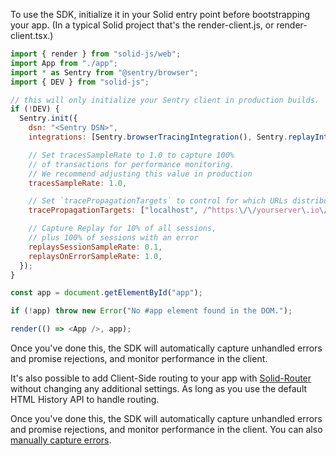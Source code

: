 To use the SDK, initialize it in your Solid entry point before bootstrapping your app. (In a typical Solid project that's the render-client.js, or render-client.tsx.)

<SignInNote />

```javascript {filename: render-client.jsx}
import { render } from "solid-js/web";
import App from "./app";
import * as Sentry from "@sentry/browser";
import { DEV } from "solid-js";

// this will only initialize your Sentry client in production builds.
if (!DEV) {
  Sentry.init({
    dsn: "<Sentry DSN>",
    integrations: [Sentry.browserTracingIntegration(), Sentry.replayIntegration()],

    // Set tracesSampleRate to 1.0 to capture 100%
    // of transactions for performance monitoring.
    // We recommend adjusting this value in production
    tracesSampleRate: 1.0,

    // Set `tracePropagationTargets` to control for which URLs distributed tracing should be enabled
    tracePropagationTargets: ["localhost", /^https:\/\/yourserver\.io\/api/],

    // Capture Replay for 10% of all sessions,
    // plus 100% of sessions with an error
    replaysSessionSampleRate: 0.1,
    replaysOnErrorSampleRate: 1.0,
  });
}

const app = document.getElementById("app");

if (!app) throw new Error("No #app element found in the DOM.");

render(() => <App />, app);
```

Once you've done this, the SDK will automatically capture unhandled errors and promise rejections, and monitor performance in the client.

It's also possible to add Client-Side routing to your app with [Solid-Router](https://docs.solidjs.com/guides/how-to-guides/routing-in-solid/solid-router) without changing any additional settings. As long as you use the default HTML History API to handle routing.

Once you've done this, the SDK will automatically capture unhandled errors and promise rejections, and monitor performance in the client. You can also [manually capture errors](/platforms/javascript/guides/solid/usage).

